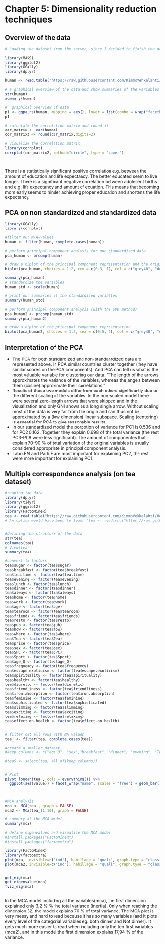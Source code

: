 # Chapter 5: Dimensionality reduction techniques


## Overview of the data
```r
# Loading the dataset from the server, since I decided to finish the data wrangling last in case I will run out of time this week.

library(MASS)
library(ggplot2)
library(GGally)
library(dplyr)

human <- read.table("https://raw.githubusercontent.com/KimmoVehkalahti/Helsinki-Open-Data-Science/master/datasets/human2.txt", sep=",", header=TRUE)

# a graphical overview of the data and show summaries of the variables in the data.
str(human)
summary(human)

#  graphical overview of data 
p1 <- ggpairs(human, mapping = aes(), lower = list(combo = wrap("facethist", bins = 20)))
p1

# calculate the correlation matrix and round it
cor_matrix <- cor(human)
cor_matrix2 <- round(cor_matrix,digits=2)

# visualize the correlation matrix
library(corrplot)
corrplot(cor_matrix2, method="circle", type = 'upper')

 
```


There is a statistically significant positive correlation e.g. between the amount of education and life expectancy. The better educated seem to live longer. There is a significant negative correlation between adolecent births and e.g. life expectancy and amount of ecuation. This means that becoming mom early seems to hinder achieving proper education and shortens the life expectancy.


## PCA on non standardized and standardized data
```r
library(GGally)
library(corrplot)

#filter out N/A-values
human <- filter(human, complete.cases(human))

# perform principal component analysis for non standardized data
pca_human <- prcomp(human)

# draw a biplot of the principal component representation and the original variables
biplot(pca_human, choices = 1:2, cex = c(0.3, 1), col = c("grey40", "deeppink2")) 

summary(pca_human)
# standardize the variables
human_std <- scale(human)

# print out summaries of the standardized variables
summary(human_std)

# perform principal component analysis (with the SVD method)
pca_human2 <- prcomp(human_std)
summary(pca_human2)

# draw a biplot of the principal component representation 
biplot(pca_human2, choices = 1:2, cex = c(0.5, 1), col = c("grey40", "deeppink2"))

```

## Interpretation of the PCA
* The PCA for both standardized and non-standanrdized data are represented above.
In PCA similar countries cluster together (they have similar scores on the PCA components). And PCA can tell us what is the most valuable variable for clustering our data.  "The length of the arrows approximates the variance of the variables, whereas the angels between them (cosine) approximate their correlations."
* Results of these two models differ from each others significantly due to the different scaling of the variables. In the non-scaled model there were several zero-length arrows that were skipped and in the visualization and only GNI shows as a long single arrow.  Without scaling most of the data is very far from the origin and can thus  not be approximated by a (low dimension) linear subspace. Scaling (centering) is essential for PCA to give reasonable results.
* In our standardized model the  porpotion of variance for PC1 is  0.536 and for PC2 0.162. Together they explain 0.698 of the total variance (the rest PC3-PC8 were less significant). The amount of componentes that explain 70-90 % of total variation of the original variables is usually considered appropriate in principal component analysis.
* Labo.FM and Parli.F are most important for explaining PC2, the rest were more important for explaining PC1.




## Multiple correspondence analysis  (on tea dataset)
```r


#reading the data
library(dplyr)
library(tidyr)
library(ggplot2)
library(FactoMineR)
tea <- read.table("https://raw.githubusercontent.com/KimmoVehkalahti/Helsinki-Open-Data-Science/master/datasets/tea.csv", sep = ",", header = T)
# An option would have been to load: "tea <- read.csv("https://raw.githubusercontent.com/KimmoVehkalahti/Helsinki-Open-Data-Science/master/datasets/tea.csv", stringsAsFactors = TRUE)." This would also convert all the character variables of the data to factors (= R representation of categorical variables with 2 or more levels and labels). So you do NOT have to make  conversions one by one, e.g., tea$sugar <- factor(tea$sugar) etc. However I had already done the conversions, so I decided to go with the old version.


#defining the structure of the data
str(tea)
colnames(tea)
# View(tea)
summary(tea)

#convert to factors
tea$sugar <- factor(tea$sugar)
tea$breakfast <- factor(tea$breakfast)
tea$tea.time <- factor(tea$tea.time)
tea$evening <- factor(tea$evening)
tea$lunch <- factor(tea$lunch)
tea$dinner <- factor(tea$dinner)
tea$always <- factor(tea$always)
tea$home <- factor(tea$home)
tea$work <- factor(tea$work)
tea$age <- factor(tea$age)
tea$tearoom <- factor(tea$tearoom)
tea$friends <- factor(tea$friends)
tea$resto <- factor(tea$resto)
tea$pub <- factor(tea$pub)
tea$how <- factor(tea$how)
tea$where <- factor(tea$where)
tea$Tea <- factor(tea$Tea)
tea$price <- factor(tea$price)
tea$sex <- factor(tea$sex)
tea$SPC <- factor(tea$SPC)
tea$Sport <- factor(tea$Sport)
tea$age_Q <- factor(tea$age_Q)
tea$frequency <- factor(tea$frequency)
tea$escape.exoticism <- factor(tea$escape.exoticism)
tea$spirituality <- factor(tea$spirituality)
tea$healthy <- factor(tea$healthy)
tea$diuretic <- factor(tea$diuretic)
tea$friendliness <- factor(tea$friendliness)
tea$iron.absorption <- factor(tea$iron.absorption)
tea$feminine <- factor(tea$feminine)
tea$sophisticated <- factor(tea$sophisticated)
tea$slimming <- factor(tea$slimming)
tea$exciting <- factor(tea$exciting)
tea$relaxing <- factor(tea$relaxing)
tea$effect.on.health <- factor(tea$effect.on.health)


# filter out all rows with NA values
tea_ <- filter(tea, complete.cases(tea))

#create a smaller dataset
#keep_columns <- c("age_Q", "sex","breakfast", "dinner", "evening", "Tea", "how", "sugar", "where", "How", "friends")

#teaS <- select(tea, all_of(keep_columns))


# Plot
pivot_longer(tea_, cols = everything()) %>% 
  ggplot(aes(value)) + facet_wrap("name", scales = "free") + geom_bar() + theme(axis.text=element_text(size=4))



#MCA analysis
mca <- MCA(tea_, graph = FALSE)
mca2 <- MCA(tea_[1:10], graph = FALSE)

# summary of the MCA model
summary(mca)

# define eigenvalues and visualize the MCA model
#install.packages("FactoMineR")
#install.packages("factoextra")

library(FactoMineR)
library(factoextra)
plot(mca, invisible=c("ind"), habillage = "quali", graph.type = "classic")
plot(mca2, invisible=c("ind"), habillage = "quali", graph.type = "classic")


get_eig(mca)
get_eigenvalue(mca)
fviz_eig(mca)



```

In the MCA model including all the variables(mca), the first dimension explained only 3,2 % %  the total variance (inertia). Only when reaching the dimension 52, the model explains 70 % of total variance. The MCA plot is very messy and hard to read because it has so many variables (and it  plots every level of the categorial variables eg. both dinner and Not.dinner). It gets much more easier to read when including only the ten first variables (mca2), and in this model the first dimension explains 17,94 % of the variance.
